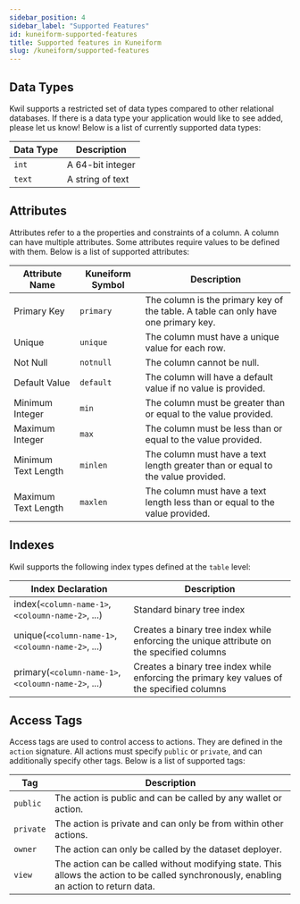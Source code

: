 ```yaml
---
sidebar_position: 4
sidebar_label: "Supported Features"
id: kuneiform-supported-features
title: Supported features in Kuneiform
slug: /kuneiform/supported-features
---
```


## Data Types

Kwil supports a restricted set of data types compared to other relational databases.  If there is a data type your application would like to see added, please let us know!  Below is a list of currently supported data types:

| Data Type | Description |
| --------- | ----------- |
| `int` | A 64-bit integer |
| `text` | A string of text |

## Attributes

Attributes refer to a the properties and constraints of a column.  A column can have multiple attributes.  Some attributes require values to be defined with them.  Below is a list of supported attributes:

| Attribute Name | Kuneiform Symbol | Description |
| --------- | --------- | ----------- |
| Primary Key | `primary` | The column is the primary key of the table.  A table can only have one primary key. |
| Unique | `unique` | The column must have a unique value for each row. |
| Not Null | `notnull` | The column cannot be null. |
| Default Value | `default` | The column will have a default value if no value is provided. |
| Minimum Integer | `min` | The column must be greater than or equal to the value provided. |
| Maximum Integer | `max` | The column must be less than or equal to the value provided. |
| Minimum Text Length | `minlen` | The column must have a text length greater than or equal to the value provided. |
| Maximum Text Length | `maxlen` | The column must have a text length less than or equal to the value provided. |

## Indexes

Kwil supports the following index types defined at the `table` level:

| Index Declaration | Description |
| ----------------- | ----------- |
| index(`<column-name-1>`, `<coloumn-name-2>`, ...) | Standard binary tree index |
| unique(`<column-name-1>`, `<coloumn-name-2>`, ...) | Creates a binary tree index while enforcing the unique attribute on the specified columns |
| primary(`<column-name-1>`, `<coloumn-name-2>`, ...) | Creates a binary tree index while enforcing the primary key values of the specified columns |

## Access Tags

Access tags are used to control access to actions.  They are defined in the `action` signature.  All actions must specify `public` or `private`, and can additionally
specify other tags.  Below is a list of supported tags:

| Tag | Description |
| ------------- | ----------- |
| `public` | The action is public and can be called by any wallet or action. |
| `private` | The action is private and can only be from within other actions. |
| `owner` | The action can only be called by the dataset deployer. |
| `view` | The action can be called without modifying state.  This allows the action to be called synchronously, enabling an action to return data. |